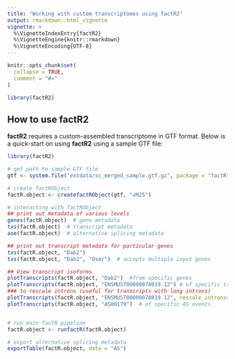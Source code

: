 ```yaml
---
title: "Working with custom transcriptomes using factR2"
output: rmarkdown::html_vignette
vignette: >
  %\VignetteIndexEntry{factR2}
  %\VignetteEngine{knitr::rmarkdown}
  %\VignetteEncoding{UTF-8}
---
```


```r
knitr::opts_chunk$set(
  collapse = TRUE,
  comment = "#>"
)
```

```r
library(factR2)
```

## How to use **factR2**

**factR2** requires a custom-assembled transcriptome in GTF format. Below is 
a quick-start on using **factR2** using a sample GTF file:


```r
library(factR2)

# get path to sample GTF file
gtf <- system.file("extdata/sc_merged_sample.gtf.gz", package = "factR")

# create factRObject
factR.object <- createfactRObject(gtf, "vM25")

# interacting with factRObject
## print out metadata of various levels
genes(factR.object)  # gene metadata
txs(factR.object)  # transcript metadata
ase(factR.object)  # alternative splicing metadata

## print out transcript metadata for particular genes
txs(factR.object, "Dab2")
txs(factR.object, "Dab2", "Osmr")  # accepts multiple input genes

## View transcript isoforms
plotTranscripts(factR.object, "Dab2")  #from specific genes
plotTranscripts(factR.object, "ENSMUST00000078019.12") # of specific transcripts
### to rescale introns (useful for transcripts with long introns)
plotTranscripts(factR.object, "ENSMUST00000078019.12", rescale_introns=TRUE) 
plotTranscripts(factR.object, "AS00179")  # of specific AS events


# run main factR pipeline
factR.object <- runfactR(factR.object)

# export alternative splicing metadata
exportTable(factR.object, data = "AS")

```